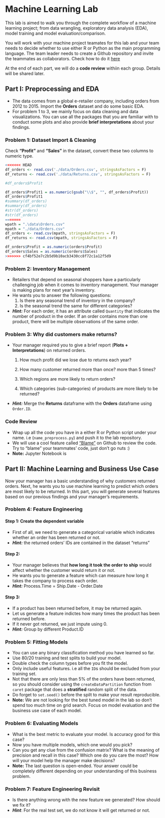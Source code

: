 # Machine Learning Lab

This lab is aimed to walk you through the complete workflow of a machine learning project; from data wrangling, exploratory data analysis (EDA), model training and model evaluation/comparison. 

You will work with your machine project teamates for this lab and your team needs to decide whether to use either R or Python as the main programming language. The team leader needs to create a Github repository and invite the teammates as collaborators. Check how to do it [here](https://help.github.com/articles/inviting-collaborators-to-a-personal-repository/)

At the end of each part, we will do a **code review** withiin each group. Details will be shared later.


## Part I: Preprocessing and EDA

- The data comes from a global e-retailer company, including orders from 2012 to 2015. Import the **Orders** dataset and do some basic EDA. 
- For problem 1 to 3, we mainly focus on data cleaning and data visualizations. You can use all the packages that you are familiar with to conduct some plots and also provide **brief interpretations** about your findings.

### Problem 1: Dataset Import & Cleaning
Check **"Profit"** and **"Sales"** in the dataset, convert these two columns to numeric type. 

```r
<<<<<<< HEAD
df_orders <- read.csv('./data/Orders.csv', stringsAsFactors = F)
df_returns <- read.csv('./data/Returns.csv', stringsAsFactors = F)
```

```r

#df_orders$Profit

df_orders$Profit1 = as.numeric(gsub("\\$", "", df_orders$Profit))
df_orders$Profit1
#summary(df_orders) 
#summary(df_orders)
#str(df_orders)
#str(df_orders)
=======
wpath = ".\data\Orders.csv"
mpath = "./data/Orders.csv"
df_orders <- read.csv(mpath, stringsAsFactors = F)
df_returns <- read.csv(mpath, stringsAsFactors = F)

df_orders$Profit = as.numeric(orders$Profit)
df_orders$Sales = as.numeric(orders$Sales)
>>>>>>> cf4bf52e7c2b5d9b10acb3430cc8f72c1a12f5d9

```



### Problem 2: Inventory Management
- Retailers that depend on seasonal shoppers have a particularly challenging job when it comes to inventory management. Your manager is making plans for next year's inventory.
- He wants you to answer the following questions:
    1. Is there any seasonal trend of inventory in the company?
    2. Is the seasonal trend the same for different categories?

- ***Hint:*** For each order, it has an attribute called `Quantity` that indicates the number of product in the order. If an order contains more than one product, there will be multiple observations of the same order.


### Problem 3: Why did customers make returns?
- Your manager required you to give a brief report (**Plots + Interpretations**) on returned orders.

	1. How much profit did we lose due to returns each year?


	2. How many customer returned more than once? more than 5 times?


	3. Which regions are more likely to return orders?


	4. Which categories (sub-categories) of products are more likely to be returned?

- ***Hint:*** Merge the **Returns** dataframe with the **Orders** dataframe using `Order.ID`.

### Code Review

- Wrap up all the code you have in a either R or Python script under your name. i.e (`name_preprocess.py`) and push it to the lab repository.
- We will use a cool feature called ["Blame"](https://blog.github.com/2008-11-18-playing-the-blame-game/) on Github to review the code. Try to "blame" your teammates' code, just don't go nuts :)
- **Note:** Jupyter Notebook is 


## Part II: Machine Learning and Business Use Case

Now your manager has a basic understanding of why customers returned orders. Next, he wants you to use machine learning to predict which orders are most likely to be returned. In this part, you will generate several features based on our previous findings and your manager's requirements.

### Problem 4: Feature Engineering
#### Step 1: Create the dependent variable
- First of all, we need to generate a categorical variable which indicates whether an order has been returned or not.
- ***Hint:*** the returned orders’ IDs are contained in the dataset “returns”


#### Step 2:
- Your manager believes that **how long it took the order to ship** would affect whether the customer would return it or not. 
- He wants you to generate a feature which can measure how long it takes the company to process each order.
- ***Hint:*** Process.Time = Ship.Date - Order.Date


#### Step 3:

- If a product has been returned before, it may be returned again. 
- Let us generate a feature indictes how many times the product has been returned before.
- If it never got returned, we just impute using 0.
- ***Hint:*** Group by different Product.ID


### Problem 5: Fitting Models

- You can use any binary classification method you have learned so far.
- Use 80/20 training and test splits to build your model. 
- Double check the column types before you fit the model.
- Only include useful features. i.e all the `ID`s should be excluded from your training set.
- Not that there are only less than 5% of the orders have been returned, so you should consider using the `createDataPartition` function from `caret` package that does a **stratified** random split of the data.
- Do forget to `set.seed()` before the spilt to make your result reproducible.
- **Note:** We are not looking for the best tuned model in the lab so don't spend too much time on grid search. Focus on model evaluation and the business use case of each model.


### Problem 6: Evaluating Models
- What is the best metric to evaluate your model. Is accuracy good for this case?
- Now you have multiple models, which one would you pick? 
- Can you get any clue from the confusion matrix? What is the meaning of precision and recall in this case? Which one do you care the most? How will your model help the manager make decisions?
- **Note:** The last question is open-ended. Your answer could be completely different depending on your understanding of this business problem.

### Problem 7: Feature Engineering Revisit
- Is there anything wrong with the new feature we generated? How should we fix it?
- ***Hint***: For the real test set, we do not know it will get returned or not.
